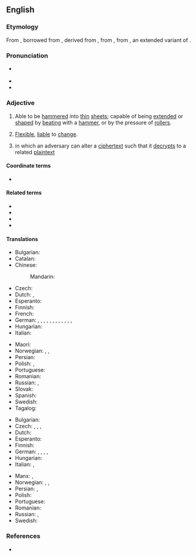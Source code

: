 {{also|malléable}}
==English==

===Etymology===
{{root|en|ine-pro|*melh₂-}}
From {{der|en|frm|malléable}}, borrowed from {{der|en|LL.|malleābilis}}, derived from {{der|en|la|malleāre||to hammer}}, from {{m|la|malleus||hammer}}, from {{der|en|ine-pro|*mal-ni-||crushing}}, an extended variant of {{m|ine-pro|*melh₂-||crush, grind}}.

===Pronunciation===
* {{a|US}} {{IPA|en|/ˈmæli.əbəl/}}
* {{audio|en|en-us-malleable.ogg|Audio (US)}}
* {{hyphenation|en|mal|le|a|ble}}

===Adjective===
{{en-adj}}

# Able to be [[hammer]]ed into [[thin]] [[sheet]]s; capable of being [[extend]]ed or [[shape]]d by [[beat]]ing with a [[hammer]], or by the pressure of [[roller]]s.
# {{lb|en|metaphorical}} [[flexible|Flexible]], [[liable]] to [[change]].
#: {{ux|en|My opinion on the subject is '''malleable'''.}}
# {{lb|en|cryptography|of an algorithm}} in which an adversary can alter a [[ciphertext]] such that it [[decrypts]] to a related [[plaintext]]

====Coordinate terms====
* {{l|en|ductile}}

====Related terms====
* {{l|en|malleability}}
* {{l|en|malleableness}}
* {{l|en|malleably}}
* {{l|en|malleate}}

====Translations====
{{trans-top|able to be hammered into thin sheets}}
* Bulgarian: {{t+|bg|ковък}}
* Catalan: {{t+|ca|mal·leable}}
* Chinese:
*: Mandarin: {{t|cmn|可锻造的}}
* Czech: {{t+|cs|kujný}}
* Dutch: {{t|nl|hamerbaar}}, {{t+|nl|smeedbaar}}
* Esperanto: {{t|eo|maleebla}}
* Finnish: {{t+|fi|taottava}}
* French: {{t+|fr|malléable}}
* German: {{t|de|hämmerbar}}, {{t+|de|schmiedbar}}, {{t+|de|formbar}}, {{t+|de|verformbar}}, {{t+|de|dehnbar}}, {{t+|de|plastisch}}, {{t+|de|biegsam}}, {{t|de|biegbar}}, {{t+|de|weich}}, {{t+|de|geschmeidig}}, {{t+|de|veränderbar}}, {{t|de|gestaltbar}}, {{t+|de|knetbar}}
* Hungarian: {{t|hu|nyújtható}}
* Italian: {{t+|it|malleabile}}
{{trans-mid}}
* Maori: {{t|mi|māngohe }}
* Norwegian: {{t+|no|bøyelig}}, {{t|no|fleksibel}}, {{t+|no|smidig}}
* Persian: {{t|fa|چکش خور|tr=chakosh khor|sc=fa-Arab}}
* Polish: {{t|pl|kowalny|m}}, {{t+|pl|kujny|m}}
* Portuguese: {{t+|pt|maleável}}
* Romanian: {{t+|ro|maleabil}}
* Russian: {{t+|ru|ко́вкий}}, {{t+|ru|пластичный}}
* Slovak: {{t|sk|kujný}}
* Spanish: {{t|es|maleable}}
* Swedish: {{t+|sv|smidbar}}
* Tagalog: {{t|tl|pukpukin}}
{{trans-bottom}}

{{trans-top|liable to change}}
* Bulgarian: {{t+|bg|податлив}}
* Czech: {{t|cs|měnitelný|m}}, {{t+|cs|poddajný|m}}, {{t|cs|tvarovatelný|m}}, {{t+|cs|tvárný|m}}
* Dutch: {{t+|nl|kneedbaar}}
* Esperanto: {{t|eo|ŝanĝebla}}
* Finnish: {{t|fi|mukautuvainen}}
* German: {{t+|de|veränderlich}}, {{t+|de|flexibel}}, {{t+|de|formbar}}, {{t+|de|dehnbar}}, {{t+|de|beeinflußbar}}
* Hungarian: {{t+|hu|képlékeny}}
* Italian: {{t+|it|malleabile}}, {{t+|it|forgiabile}}
{{trans-mid}}
* Manx: {{t|gv|so-lhoobagh}}, {{t|gv|so-chummeydagh}}
* Norwegian: {{t|no|fleksibel}}, {{t+|no|smidig}}, {{t+|no|formbar}}
* Persian: {{t+|fa|قابل انعطاف|tr=ghabel-e en'etaf|sc=fa-Arab}}, {{t|fa|انعطاف پذیر|tr=en'etaf pazir|sc=fa-Arab}}
* Polish: {{t+|pl|podatny|m}}
* Portuguese: {{t+|pt|maleável}}
* Romanian: {{t+|ro|maleabil}}
* Russian: {{t+|ru|пода́тливый}}, {{t+|ru|восприимчивый}}
* Swedish: {{t+|sv|smidbar}}
{{trans-bottom}}

===References===
* {{R:Webster 1913}}